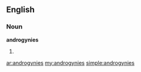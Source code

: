 ==English==

===Noun===
'''androgynies'''

# {{plural of|[[androgyny]]}}

[[ar:androgynies]]
[[my:androgynies]]
[[simple:androgynies]]